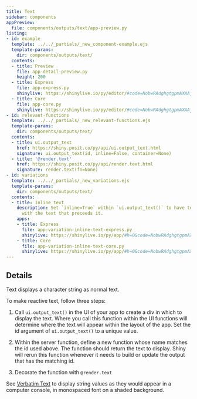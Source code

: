 ```yaml
---
title: Text
sidebar: components
appPreview:
  file: components/outputs/text/app-preview.py
listing:
- id: example
  template: ../../_partials/_new_component-example.ejs
  template-params:
    dir: components/outputs/text/
  contents:
  - title: Preview
    file: app-detail-preview.py
    height: 200
  - title: Express
    file: app-express.py
    shinylive: https://shinylive.io/py/editor/#code=NobwRAdghgtgpmAXAAjFADugdOgnmAGlQGMB7CAFzkqVQGJkAxASQA0BZAURQCU4B3AE4BLKsigBncRGScAHukFwJUjOgA6EAGaDSMZBIAWwiLmTCY6UoIrIAgpiJKIAEziCiAV2GbNagPreyAC8yN44UADmcP5aADbeLgAUmshpYcJYJuieFP5UchQpYAAqcIXqhMiVnJTuyAUUlUSVABJwcXGkyADKxqaVAJQEqemVAJqknsjUVEouiM2jaeFTFDl5jcWNQ8h0ADz7moPL6WmabloG7gBu7knZuURrG0QSyhLC5IOLMukAAs43IIsI09odTpcGuUij9TmclBRPIIZI8KFgyoUkoNqn8zudoJgQvZMEkAt43rd3CcIFUwBRcOgECh6TCwABfAC6QA
  - title: Core
    file: app-core.py
    shinylive: https://shinylive.io/py/editor/#code=NobwRAdghgtgpmAXAAjFADugdOgnmAGlQGMB7CAFzkqVQDMAnUmZAZwAsBLCXZTmdKQYVkAQUxEG1ACZwGRAK6cAOhFUZ0AfSXIAvMiU4oAczia6AGyXSAFKuQODnLN3QKKmqgA8KdsABU4H2VCZBCAUUo5ZG8KEKIQgAk4CwtSZABlLh4QgEoCe0cQgE1SBWRqKilpRHjCh0MyijcPWL9YvOQAYgAeHtVc+scHVVk6NjkANzkbV3ciJpaiVjhWVk5yXNqIYYABKQhZBixY7r6hsZig3y2h4akKBQYduYosQJ8bXLCd4aLoTB6MSYGwabScZZTOSDCChMAUXDoBAoeHXMAAXwAukA
- id: relevant-functions
  template: ../../_partials/_new_relevant-functions.ejs
  template-params:
    dir: components/outputs/text/
  contents:
  - title: ui.output_text
    href: https://shiny.posit.co/py/api/ui.output_text.html
    signature: ui.output_text(id, inline=False, container=None)
  - title: '@render.text'
    href: https://shiny.posit.co/py/api/render.text.html
    signature: render.text(fn=None)
- id: variations
  template: ../../_partials/_new_variations.ejs
  template-params:
    dir: components/outputs/text/
  contents:
  - title: Inline text
    description: Set `inline=True` within `ui.output_text()` to have text appear inline
      with the text that preceeds it.
    apps:
    - title: Express
      file: app-variation-inline-text-express.py
      shinylive: https://shinylive.io/py/app/#h=0&code=NobwRAdghgtgpmAXGKAHVA6VBPMAaMAYwHsIAXOcpMAMwCdiYACAZwAsBLCbJjmVYnTJMAgujxM6lACZw6EgK4cAOhFVpUAfSVMAvEyVYoAcziaaAGyXSAFKqYODHDF1QKymigA8ydsABU4H2V8JhCAUXI5Jm8yEIkQgAk4CwtiJgBlTm4QgEo8e0cQgE1iBSZKCilpRDDQwzKyNw9Yv1j43ggLLjg9Jn86BThc1RGIRwmwiFkaVjkANzkbV3cJRuaJFjgWFg5SXMRChwABKWm5DHbxxxmYoN8Do8mpMgU6cZWyDECfGzH1dB9MSoGwabQcTYLOS5MAAXwAukA
    - title: Core
      file: app-variation-inline-text-core.py
      shinylive: https://shinylive.io/py/app/#h=0&code=NobwRAdghgtgpmAXGKAHVA6VBPMAaMAYwHsIAXOcpMAMwCdiYACAZwAsBLCbJjmVYnTJMAgujxM6lACZw6EgK4cAOhFVpUAfSVMAvEyVYoAcziaaAGyXSAFKqYODHDF1QKymigA8ydsABU4H2V8JhCAUXI5Jm8yEIkQgAk4CwtiJgBlTm4QgEo8e0cQgE1iBSZKCilpRDDQwzKyNw9Yv1j43ggLLjg9Jn86BThc1RGIRwmwiFkaVjkANzkbV3cJRuaJFjgWFg5SXMRChwABKWm5DHbxxxmYoN8Do8mpMgU6cZWyDECfGzH1dB9MSoGwabQcTYLOS5MAAXwAukA
---
```


:::{#example}
:::

:::{#relevant-functions}
:::

## Details

Text displays a character string as normal text.

To make reactive text, follow three steps:

  1. Call `ui.output_text()` in the UI of your app to create a div in which to display the text. Where you call this function within the UI functions will determine where the text will appear within the layout of the app. Set the id argument of `ui.output_text()` to a unique value.

  2. Within the server function, define a new function whose name matches the id used above. The function should return the text to display. Shiny will rerun this function whenever it needs to build or update the output that has the matching id.

  3. Decorate the function with `@render.text`

See [Verbatim Text](verbatim-text.qmd) to display string values as they would appear in a computer console, in monospaced font on a shaded background.

:::{#variations}
:::
